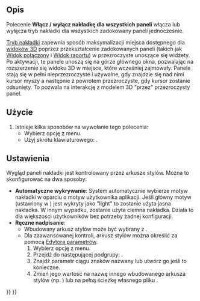 <languages/>

{{Docnav/pl
|[[Std_Workbench/pl|Środowiska pracy]]
|[[Std_DockOverlayTransparentAll/pl|Włącz / wyłącz transparentność paneli]]
|[[Std_View_Menu/pl|Menu widok]]
|IconL=
|IconR=
|IconC=Freecad.svg
}}

{{GuiCommand/pl
|Name=Std DockOverlayAll
|Name/pl=Włącz / wyłącz nakładkę dla wszystkich paneli
|MenuLocation=Widok → Zadokowany panel nakładki → Włącz / wyłącz nakładkę dla wszystkich paneli
|Workbenches=Wszystkie
|Shortcut={{KEY|F4}}
|Version=1.0
|SeeAlso=[[Std_DockOverlayTransparentAll/pl|Włącz / wyłącz transparentność paneli]], [[Std_DockOverlayToggle/pl|Włącz / wyłącz nakładkę]]
}}

<span id="Description"></span>
==Opis==

Polecenie '''Włącz / wyłącz nakładkę dla wszystkich paneli''' włącza lub wyłącza tryb nakładki dla wszystkich zadokowany paneli jednocześnie.

[[Interface/pl#Nakładka_panelu_dokowania|Tryb nakładki]] zapewnia sposób maksymalizacji miejsca dostępnego dla [[3D_view/pl|widoków 3D]] poprzez przekształcenie zadokowanych paneli (takich jak [[Combo_view/pl|Widok połączony]] i [[Report_view/pl|Widok raportu]]) w przezroczyste unoszące się widżety. Po aktywacji, te panele unoszą się na górze głównego okna, pozwalając na rozszerzenie się widoku 3D w miejsce, które wcześniej zajmowały. Panele stają się w pełni nieprzezroczyste i używalne, gdy znajdzie się nad nimi kursor myszy a następnie z powrotem przezroczyste, gdy kursor zostanie odsunięty. To pozwala na interakcję z modelem 3D "przez" przezroczysty panel.

<span id="Usage"></span>
==Użycie==

# Istnieje kilka sposobów na wywołanie tego polecenia:
#* Wybierz opcję {{MenuCommand|Widok → Zadokowany panel nakładki → Włącz / wyłącz nakładkę dla wszystkich paneli}} z menu.
#* Użyj skrótu klawiaturowego: {{KEY|F4}}.

<span id="Preferences"></span>
==Ustawienia==

Wygląd paneli nakładki jest kontrolowany przez arkusze stylów. Można to skonfigurować na dwa sposoby:

<div class="mw-translate-fuzzy">
* '''Automatyczne wykrywanie''': System automatycznie wybierze motyw nakładki w oparciu o motyw użytkownika aplikacji. Jeśli główny motyw (ustawiony w {{MenuCommand|Edycja → Preferencje → Wyświetlanie → Interfejs użytkownika → Arkusz stylów (opcje zaawansowane)}}) jest wykryty jako "light" to zostanie użyta jasna nakładka. W innym wypadku, zostanie użyta ciemna nakładka. Działa to dla większości użytkowników bez potrzeby żadnej konfiguracji.
* '''Ręczne nadpisanie''':
** Wbudowany arkusz stylów może być wybrany z {{MenuCommand|Edycja → Preferencje → Wyświetlanie → Interfejs użytkownika → Arkusz stylów nakładki}}.
** Dla zaawansowanej kontroli, arkusz stylów można określić za pomocą [[Std_DlgParameter/pl|Edytora parametrów]].
**# Wybierz opcję {{MenuCommand|Przybory → Edytuj parametry}} z menu.
**# Przejdź do następującej podgrupy: {{MenuCommand|BaseApp → Preferences → MainWindow}}.
**# Znajdź parametr ciągu znaków nazwany {{Incode|OverlayActiveStyleSheet}} lub utwórz go jeśli to konieczne.
**# Zmień jego wartość na nazwę innego wbudowanego arkusza stylów (np. {{Incode|Light Theme + Light Background.qss}}) lub na pełną ścieżkę własnego pliku {{Incode|.qss}}.
</div>



{{Docnav/pl
|[[Std_Workbench/pl|Środowiska pracy]]
|[[Std_DockOverlayTransparentAll/pl|Włącz / wyłącz transparentność paneli]]
|[[Std_View_Menu/pl|Menu widok]]
|IconL=
|IconR=
|IconC=Freecad.svg
}}

{{Std_Base_navi{{#translation:}}}}
{{Userdocnavi{{#translation:}}}}